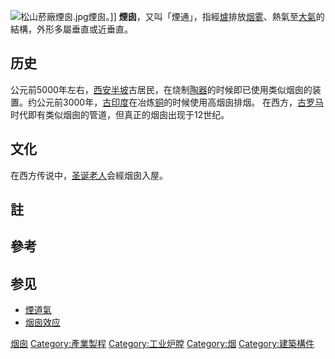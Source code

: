 {{unreferenced|time=2018-11-15T00:52:27+00:00}}
[[File:松山菸廠煙囪.jpg|thumb]]煙囪。]]
'''煙囱'''，又叫「煙通」{{notetag|[[朝花夕拾_(魯迅)|朝花夕拾]]用過。<ref>[[wikisource:zh:瑣記|【朝花夕拾・瑣記】]]：總之，一進儀鳳門，便可以看見它那二十丈高的桅桿和不知多高的煙通。</ref>}}，指經[[爐|爐]]排放[[烟雾|烟雾]]、熱氣至[[大氣|大氣]]的結構，外形多屬垂直或近垂直。

==历史==
公元前5000年左右，[[西安|西安]][[半坡|半坡]]古居民，在烧制[[陶器|陶器]]的时候即已使用类似烟囱的装置。约公元前3000年，[[古印度|古印度]]在冶炼[[铜|铜]]的时候使用高烟囱排烟。
在西方，[[古罗马|古罗马]]时代即有类似烟囱的管道，但真正的烟囱出现于12世纪。

==文化==
在西方传说中，[[圣诞老人|圣诞老人]]会經烟囱入屋。

==註==
{{notefoot}}

==參考==
{{reflist|2}}

==参见==
*[[煙道氣|煙道氣]]
*[[烟囱效应|烟囱效应]]

{{Authority control}}

[[Category:烟囱|]]
[[Category:產業製程|Category:產業製程]]
[[Category:工业炉膛|Category:工业炉膛]]
[[Category:烟|Category:烟]]
[[Category:建築構件|Category:建築構件]]